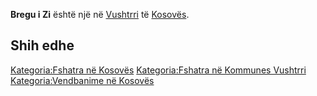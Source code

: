 {{Fshat në 
 | Emri                = Bregu i Zi
 | EmriAlt                = 
 | NAME_SHORT_FORM=      
 | NAME_GENERIC=      Bregu
 | NAME_SORT_NAME_RO=      BREGUIZI
 | FULL_NAME_RO = Bregu i Zi
 | FULL_NAME_ND_RO=Bregu i Zi
 | SORT_NAME_RG=ZI BREGUI
 | FULL_NAME_RG=Zi, Bregu i
 | FULL_NAME_ND_RG=Zi, Bregu i
 | SRP_NAME_SHORT_FORM=      
 | SRP_NAME_GENERIC=      
 | SRP_NAME_SORT_NAME_RO=      
 | SRP_FULL_NAME_RO = 
 | SRP_FULL_NAME_ND_RO=
 | SRP_SORT_NAME_RG=
 | SRP_FULL_NAME_RG=
 | SRP_FULL_NAME_ND_RG=
 | Emri (Rasa dhanore) = 
 | Figura              = 
 | Shteti              = Kosovo
 | Komuna              = Vushtrri
 | Kodi postar         = 
 | Sipërfaqja          = 

 | Popullsia           = 

 | Regj. i popullsisë  = 
 | Dend. e popullsisë  = 
 | Faqja zyrtare       = 
 <!--- Koordinatat ----> 
 | Gjerësia            = 42.886598
 | Gjatësia            = 21.010194
 | Lartësia            = 
}}
'''Bregu i Zi''' është një [[]] në [[Vushtrri]] të [[Kosovës]].

<!-- == Gjeografia == -->
<!-- == Historia == -->
<!-- == Demografia == -->
== Shih edhe ==
{{Komuna Vushtrri}}
{{Kosovo-Administrata-Cung}}

[[Kategoria:Fshatra në Kosovës]]
[[Kategoria:Fshatra në Kommunes Vushtrri]]
[[Kategoria:Vendbanime në Kosovës]]